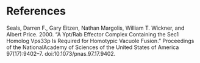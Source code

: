 <!--
The bib chunk below must go last in this document according to how R Markdown renders.  More info is at http://rmarkdown.rstudio.com/authoring_bibliographies_and_citations.html
-->

\backmatter

<!-- 
If you'd like to change the name of the bibliography to something else,
delete "References" and replace it.
-->

# References {-}

\markboth{References}{References}<!--This manually sets the header for this unnumbered chapter.-->

\noindent <!-- To remove the indentation of the first entry.-->

\setlength{\parindent}{-0.20in}<!--To create a hanging indent and spacing between entries. This line may need 
to be removed for styles that don't require the hanging indent.-->

Seals, Darren F., Gary Eitzen, Nathan Margolis, William T. Wickner, and Albert Price. 2000. “A Ypt/Rab Effector Complex Containing the Sec1 Homolog Vps33p Is Required for Homotypic Vacuole Fusion.” Proceedings of the NationalAcademy of Sciences of the United States of America 97(17):9402–7. doi:10.1073/pnas.97.17.9402.


<!-- --- -->
<!-- nocite: | -->
<!--   @* -->
<!-- ... -->

